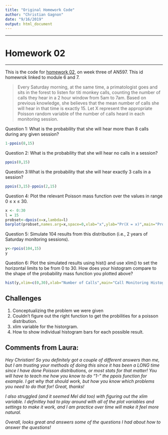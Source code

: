 ```yaml
---
title: "Original Homework Code"
author: "Christian Gagnon"
date: "9/16/2019"
output: html_document
---
```

***

# Homework 02

***

This is the code for [homework 02](https://fuzzyatelin.github.io/bioanth-stats/homework-02.html), on week three of AN597. This id homewrok linked to module 6 and 7.

>Every Saturday morning, at the same time, a primatologist goes and sits in the forest to listen for titi monkey calls, counting the number of calls they hear in a 2 hour window from 5am to 7am. Based on previous knowledge, she believes that the mean number of calls she will hear in that time is exactly 15. Let X represent the appropriate Poisson random variable of the number of calls heard in each monitoring session.

Question 1: What is the probability that she will hear more than 8 calls during any given session?
```r
1-ppois(8,15)
```

Question 2: What is the probability that she will hear no calls in a session?
```r
ppois(0,15)
```

Question 3:What is the probability that she will hear exactly 3 calls in a session?
```r
ppois(3,15)-ppois(2,15)
```


Question 4: Plot the relevant Poisson mass function over the values in range 0 ≤ x ≤ 30.
```r
x <- 0:30
l = 15
probset<-dpois(x=x,lambda=l)
barplot(probset,names.arg=x,space=0,xlab="x",ylab="Pr(X = x)",main="Probability Mass Function")
```

Question 5: Simulate 104 results from this distribution (i.e., 2 years of Saturday monitoring sessions).
```r
y<-rpois(104,15)
y
```


Question 6: Plot the simulated results using hist() and use xlim() to set the horizontal limits to be from 0 to 30. How does your histogram compare to the shape of the probability mass function you plotted above?
```r
hist(y,xlim=c(0,30),xlab="Number of Calls",main="Call Monitoring Histogram",breaks=30)
```

## Challenges

<ol>
<li>Conceptualizing the problem we were given</li>
<li>Couldn't figure out the right function to get the probilities for a poisson distribution.</li>
<li>xlim variable for the historgram.</li>
<li>How to show individual histogram bars for each possible result.</li>
</ol>

## Comments from Laura:

*Hey Christian! So you definitely got a couple of different answers than me, but I am trusting your methods of
doing this since it has been a LONG time since I have done Poisson distributions, or most stats for that matter!
You will have to teach me how you know to do "1-" the ppois function for example. I get why that should work, but
how you know which problems you need to do that for! Great, thanks!*

*I also struggled (and it seemed Mel did too) with figuring out the xlim variable. I definitley had to play around
with all of the plot variables and settings to make it work, and I am practice over time will make it feel more
natural.*

*Overall, looks great and answers some of the questions I had about how to answer the questions!*